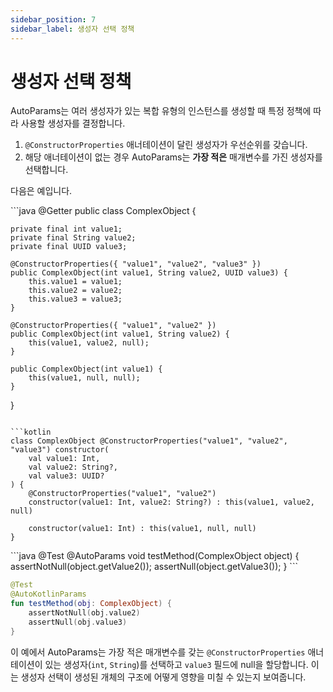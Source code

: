 ```yaml
---
sidebar_position: 7
sidebar_label: 생성자 선택 정책
---
```



# 생성자 선택 정책

AutoParams는 여러 생성자가 있는 복합 유형의 인스턴스를 생성할 때 특정 정책에 따라 사용할 생성자를 결정합니다.

1. `@ConstructorProperties` 애너테이션이 달린 생성자가 우선순위를 갖습니다.
1. 해당 애너테이션이 없는 경우 AutoParams는 **가장 적은** 매개변수를 가진 생성자를 선택합니다.

다음은 예입니다.

<JavaKotlinCodeBlock>
```java
@Getter
public class ComplexObject {

    private final int value1;
    private final String value2;
    private final UUID value3;

    @ConstructorProperties({ "value1", "value2", "value3" })
    public ComplexObject(int value1, String value2, UUID value3) {
        this.value1 = value1;
        this.value2 = value2;
        this.value3 = value3;
    }

    @ConstructorProperties({ "value1", "value2" })
    public ComplexObject(int value1, String value2) {
        this(value1, value2, null);
    }

    public ComplexObject(int value1) {
        this(value1, null, null);
    }
}
```

```kotlin
class ComplexObject @ConstructorProperties("value1", "value2", "value3") constructor(
    val value1: Int,
    val value2: String?,
    val value3: UUID?
) {
    @ConstructorProperties("value1", "value2")
    constructor(value1: Int, value2: String?) : this(value1, value2, null)

    constructor(value1: Int) : this(value1, null, null)
}
```
</JavaKotlinCodeBlock>

<JavaKotlinCodeBlock>
```java
@Test
@AutoParams
void testMethod(ComplexObject object) {
    assertNotNull(object.getValue2());
    assertNull(object.getValue3());
}
```

```kotlin
@Test
@AutoKotlinParams
fun testMethod(obj: ComplexObject) {
    assertNotNull(obj.value2)
    assertNull(obj.value3)
}
```
</JavaKotlinCodeBlock>

이 예에서 AutoParams는 가장 적은 매개변수를 갖는 `@ConstructorProperties` 애너테이션이 있는 생성자(`int`, `String`)를 선택하고 `value3` 필드에 null을 할당합니다. 이는 생성자 선택이 생성된 개체의 구조에 어떻게 영향을 미칠 수 있는지 보여줍니다.
